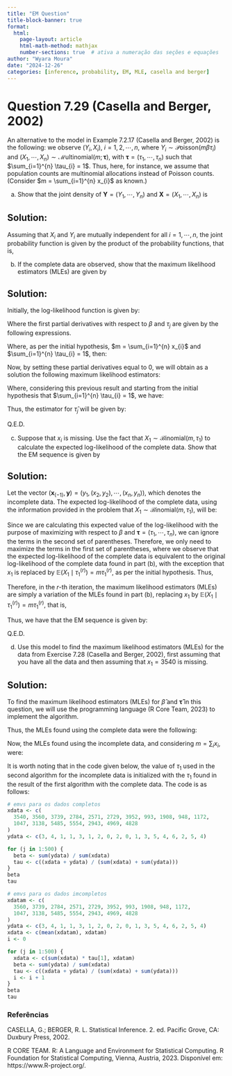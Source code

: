 ```yaml
---
title: "EM Question"
title-block-banner: true
format:
  html:
    page-layout: article
    html-math-method: mathjax
    number-sections: true  # ativa a numeração das seções e equações
author: "Wyara Moura"
date: "2024-12-26"
categories: [inference, probability, EM, MLE, casella and berger]
---
```


::: hidden
\usepackage{amsfonts}
\usepackage{dsfont}
\usepackage{listings}
\usepackage{float}
\renewcommand{\baselinestretch}{1.2}
\renewcommand{\arraystretch}{1.2}
:::

# Question 7.29 (Casella and Berger, 2002)

An alternative to the model in Example 7.2.17 (Casella and Berger, 2002) is the following: we observe $(Y_{i}, X_{i})$, $i = 1, 2, \cdots, n$, where $Y_{i} \sim \mathcal{P}\mathrm{oisson}(m\beta\tau_{i})$ and $(X_{1}, \cdots, X_{n}) \sim \mathcal{M}\mathrm{ultinomial}(m; \boldsymbol{\tau})$, with $\boldsymbol{\tau} = (\tau_{1}, \cdots, \tau_{n})$ such that $\sum_{i=1}^{n} \tau_{i} = 1$. Thus, here, for instance, we assume that population counts are multinomial allocations instead of Poisson counts. (Consider $m = \sum_{i=1}^{n} x_{i}$ as known.)

(a) Show that the joint density of $\textbf{Y} = (Y_{1}, \cdots, Y_{n})$ and $\textbf{X} = (X_{1}, \cdots, X_{n})$ is

\begin{equation*}
\begin{array}{rclll}
f(\textbf{y}, \textbf{x}\mid \beta, \boldsymbol{\tau}) & = & \displaystyle\prod_{i=1}^{n}\dfrac{e^{-m\beta\tau_{i}}(m\beta\tau_{i})^{y_{i}}}{y_{i}!}m!\dfrac{\tau_{i}^{x_{i}}}{x_{i}!}.
\end{array}
\end{equation*} 

## Solution:

Assuming that $X_{i}$ and $Y_{i}$ are mutually independent for all $i = 1, \cdots, n$, the joint probability function is given by the product of the probability functions, that is,

\begin{equation*}
\begin{array}{rclll}
f(\textbf{y}, \textbf{x}\mid \beta, \boldsymbol{\tau}) & = & \left[ \displaystyle\prod_{i=1}^{n}f(y_{i} \mid \beta,  \boldsymbol{\tau})\right] f(\textbf{x}\mid \boldsymbol{\tau})\\[14pt]

& = & \left[\displaystyle\prod_{i=1}^{n}\dfrac{e^{-m\beta\tau_{i}}(m\beta\tau_{i})^{y_{i}}}{y_{i}!}\right]m!\dfrac{\tau_{1}^{x_{1}} \cdots \tau_{n}^{x_{n}}}{x_{1}!\cdots x_{n}!}. \\[14pt]

& = & \displaystyle\prod_{i=1}^{n}\dfrac{e^{-m\beta\tau_{i}}(m\beta\tau_{i})^{y_{i}}}{y_{i}!}m!\dfrac{\tau_{i}^{x_{i}}}{x_{i}!}. \\[8pt]
\end{array}
\end{equation*} 

(b) If the complete data are observed, show that the maximum likelihood estimators (MLEs) are given by

\begin{equation*}
\begin{array}{rclll}
\hat{\beta} & = & \dfrac{\sum_{i=1}^{n}y_{i}}{\sum_{i=1}^{n}x_{i}} \qquad \mbox{e} \qquad \hat{\tau}_{j} & = & \dfrac{x_{j} + y_{j}}{\sum_{i=1}^{n}x_{i} + y_{i}}, \qquad j=1, 2, \cdots, n.
\end{array}
\end{equation*} 

## Solution:

Initially, the log-likelihood function is given by:

\begin{equation}
\begin{array}{rclll}
\log [f(\textbf{y}, \textbf{x}\mid \beta, \boldsymbol{\tau})] & = & \log\left[\displaystyle\prod_{i=1}^{n}\dfrac{e^{-m\beta\tau_{i}}(m\beta\tau_{i})^{y_{i}}}{y_{i}!}m!\dfrac{\tau_{i}^{x_{i}}}{x_{i}!}\right] \\[10pt]

& = & \displaystyle\sum_{i=1}^{n}\log\left[\dfrac{e^{-m\beta\tau_{i}}(m\beta\tau_{i})^{y_{i}}}{y_{i}!}m!\dfrac{\tau_{i}^{x_{i}}}{x_{i}!}\right] \\[8pt]

& = & \displaystyle\sum_{i=1}^{n}\left[-m\beta\tau_{i} + \log(m\beta\tau_{i})^{y_{i}}-\log{(y_{i}!)} + \log (m!) + \log(\tau_{i}^{x_{i}}) - \log{(x_{i}!)}\right] \\[8pt]

& = & \displaystyle\sum_{i=1}^{n}\left[-m\beta\tau_{i} + {y_{i}}\log(m\beta\tau_{i})-\log{(y_{i}!)} + \log (m!) + {x_{i}}\log(\tau_{i}) - \log{(x_{i}!)}\right] \\[10pt]
\end{array}
\label{equation1}
\end{equation} 

Where the first partial derivatives with respect to $\beta$ and $\tau_{j}$ are given by the following expressions.

\begin{itemize}
    \item Para $\beta$:
\end{itemize}
\begin{equation*}
\begin{array}{rclll}
\dfrac{\partial}{\partial\beta}\log[f(\textbf{y}, \textbf{x}\mid \beta, \boldsymbol{\tau})] & = & \dfrac{\partial}{\partial\beta}\displaystyle\sum_{i=1}^{n}\left[-m\beta\tau_{i} + {y_{i}}\log(m\beta\tau_{i})-\log{(y_{i}!x_{i}!)} + \log (m!) + {x_{i}}\log(\tau_{i})\right] \\[10pt]

& = & \displaystyle\sum_{i=1}^{n}\dfrac{\partial}{\partial\beta}\left[-m\beta\tau_{i} + {y_{i}}\log(m\beta\tau_{i})-\log{(y_{i}!x_{i}!)} + \log (m!) + {x_{i}}\log(\tau_{i})\right] \\[10pt]

& = & \displaystyle\sum_{i=1}^{n}\left[-m\tau_{i} + {y_{i}}\dfrac{m\tau_{i}}{m\beta\tau_{i}}\right] \\[10pt]

& = & -m\displaystyle\sum_{i=1}^{n}\tau_{i} + \dfrac{1}{\beta}\displaystyle\sum_{i=1}^{n}{y_{i}}\\[12pt]

\end{array}
\end{equation*} 

Where, as per the initial hypothesis, $m = \sum_{i=1}^{n} x_{i}$ and $\sum_{i=1}^{n} \tau_{i} = 1$, then:

\begin{equation*}
\begin{array}{rclll}
\dfrac{\partial}{\partial\beta}\log[f(\textbf{y}, \textbf{x}\mid \beta, \boldsymbol{\tau})] 

& = & -\displaystyle\sum_{i=1}^{n}x_{i} + \dfrac{1}{\beta}\displaystyle\sum_{i=1}^{n}{y_{i}}\\[10pt]

\end{array}
\end{equation*}

\begin{itemize}
    \item For $\tau_{j}$:
\end{itemize}
\begin{equation*}
\begin{array}{rclll}
\dfrac{\partial}{\partial\tau_{j}}\log[f(y_{j}, x_{j}\mid \beta, \tau_{j})] & = & \dfrac{\partial}{\partial\tau_{j}}\left[-m\beta\tau_{j} + {y_{j}}\log(m\beta\tau_{j})-\log{(y_{j}!x_{j}!)} + \log (m!) + {x_{j}}\log(\tau_{j})\right] \\[6pt]

& = & -m\beta + {y_{j}}\dfrac{m\beta}{m\beta\tau_{j}} + {x_{j}}\dfrac{1}{\tau_{j}}  \\[8pt]

& = & -m\beta + {y_{j}}\dfrac{1}{\tau_{j}} + {x_{j}}\dfrac{1}{\tau_{j}} \\[8pt]
& = & -m\beta + \dfrac{y_{j} + x_{j}}{\tau_{j}} \\[8pt]
\end{array}
\end{equation*} 


Now, by setting these partial derivatives equal to 0, we will obtain as a solution the following maximum likelihood estimators:

\begin{itemize}
    \item Para $\beta$:
\end{itemize}
\begin{equation*}
\begin{array}{rclllll}
\dfrac{\partial}{\partial\beta}\log[f(\textbf{y}, \textbf{x}\mid \beta, \boldsymbol{\tau})] & = & 0 \\[8pt] 
 -\displaystyle\sum_{i=1}^{n}x_{i} + \dfrac{1}{\hat{\beta}}\displaystyle\sum_{i=1}^{n}{y_{i}} & = & 0\\
\dfrac{1}{\hat{\beta}}\displaystyle\sum_{i=1}^{n}{y_{i}} & = & \displaystyle\sum_{i=1}^{n}x_{i} & \Longrightarrow &
\hat{\beta}  & = & \dfrac{\displaystyle\sum_{i=1}^{n}{y_{i}}}{\displaystyle\sum_{i=1}^{n}x_{i}}\\[6pt]
\end{array}
\end{equation*} 

\begin{itemize}
    \item For $\tau_{j}$:
\end{itemize}

\begin{equation}
\begin{array}{rclll}
\dfrac{\partial}{\partial\tau_{j}}\log[f(y_{j}, x_{j}\mid \beta, \boldsymbol{\tau})] & = & 0 \\[6pt]

-m\hat{\beta} + \dfrac{y_{j} + x_{j}}{\hat{\tau}_{j}} & = & 0\\[8pt]
\dfrac{y_{j} + x_{j}}{\hat{\tau}_{j}} & = & m\hat{\beta}\\[6pt]

\hat{\tau}_{j} & = & \dfrac{y_{j} + x_{j}}{m\hat{\beta}}\\[8pt]
\end{array}
\label{tauemv}
\end{equation}


Where, considering this previous result and starting from the initial hypothesis that $\sum_{i=1}^{n} \tau_{i} = 1$, we have:

\begin{equation*}
\begin{array}{rclll}
%0 & = & -m\beta + \dfrac{y_{j} + x_{j}}{\tau_{j}} \\[8pt]
%\tau_{j} & = & \dfrac{y_{j} + x_{j}}{m\beta} \\[8pt]
\displaystyle\sum_{i=1}^{n}\tau_{i} & = & \displaystyle\sum_{i=1}^{n}\left(\dfrac{y_{i} + x_{i}}{m\beta}\right)\\[8pt]
1 & = & \dfrac{1}{m\beta}\displaystyle\sum_{i=1}^{n}\left(y_{i} + x_{i}\right)\\[8pt]
m\beta & = & \displaystyle\sum_{i=1}^{n}\left(y_{i} + x_{i}\right)\\[8pt]
\end{array}
\end{equation*}

Thus, the estimator for $\hat{\tau}_{j}$ will be given by:

\begin{equation*}
\begin{array}{rclll}
\hat{\tau}_{j} & = & \dfrac{y_{j} + x_{j}}{\displaystyle\sum_{i=1}^{n}\left(y_{i} + x_{i}\right)}\\[8pt]
\end{array}
\end{equation*} 

Q.E.D. 

(c) Suppose that $x_{i}$ is missing. Use the fact that $X_{1} \sim \mathcal{B}\mathrm{inomial}(m, \tau_{1})$ to calculate the expected log-likelihood of the complete data. Show that the EM sequence is given by

\begin{equation*}
\begin{array}{rclll}
\hat{\beta}^{(r+1)} & = & \dfrac{\sum_{i=1}^{n}y_{i}}{m\hat{\tau}_{1}^{(r)} + \sum_{i=2}^{n}x_{i}} \qquad \mbox{e}  & \\[18pt]
\qquad \hat{\tau}_{j}^{(r+1)} & = & \dfrac{x_{j} + y_{j}}{m\hat{\tau}_{1}^{(r)} + \sum_{i=2}^{n}x_{i} + \sum_{i=1}^{n}y_{i}}, \qquad j=1, 2, \cdots, n.\\[8pt]
\end{array}
\end{equation*} 


## Solution:

Let the vector $(\textbf{x}_{(-1)}, \textbf{y}) = (y_{1}, (x_{2}, y_{2}), \cdots, (x_{n}, y_{n}))$, which denotes the incomplete data. The expected log-likelihood of the complete data, using the information provided in the problem that $X_{1} \sim \mathcal{B}\mathrm{inomial}(m, \tau_{1})$, will be:

\begin{equation*}
\begin{array}{lclll}
 \mathbb{E}\left[ \log[f(\textbf{y}, \textbf{x}\mid \beta, \boldsymbol{\tau})] \mid \tau_{1}^{(r)}, (\textbf{x}_{(-1)}, \textbf{y}) \right] \; = \\[14pt]
 = \; \displaystyle\sum_{x_{1}=0}^{m} \log\left[\displaystyle\prod_{i=1}^{n}\dfrac{e^{-m\beta\tau_{i}}(m\beta\tau_{i})^{y_{i}}}{y_{i}!}m!\dfrac{\tau_{i}^{x_{i}}}{x_{i}!}\right] {m\choose x_{1}} \left(\tau_{1}^{(r)}\right)^{x_{1}}\left(1-\tau_{1}^{(r)}\right)^{m-x_{1}}  \\[18pt]
\end{array}
\end{equation*} 

\begin{equation*}
\begin{array}{lllll}
 = & \displaystyle\sum_{x_{1}=0}^{m} \displaystyle\sum_{i=1}^{n}\log\left[\dfrac{e^{-m\beta\tau_{i}}(m\beta\tau_{i})^{y_{i}}}{y_{i}!}m!\dfrac{\tau_{i}^{x_{i}}}{x_{i}!}\right] {m\choose x_{1}} \left(\tau_{1}^{(r)}\right)^{x_{1}}\left(1-\tau_{1}^{(r)}\right)^{m-x_{1}}  \\[18pt]
 = & \displaystyle\sum_{i=1}^{n}\left[-m\beta\tau_{i} + {y_{i}}[\log(m\beta\tau_{i})]-\log{(y_{i}!)} + \log(m!)\right] \displaystyle\sum_{x_{1}=0}^{m}{m\choose x_{1}} \left(\tau_{1}^{(r)}\right)^{x_{1}}\left(1-\tau_{1}^{(r)}\right)^{m-x_{1}} \; + \\[12pt]  
& + \; \displaystyle\sum_{i=2}^{n}\left[{x_{i}}\log(\tau_{i}) -\log{(x_{i}!)}\right]\displaystyle\sum_{x_{1}=0}^{m}{m\choose x_{1}} \left(\tau_{1}^{(r)}\right)^{x_{1}}\left(1-\tau_{1}^{(r)}\right)^{m-x_{1}} \; +
\\[12pt] 
& + \displaystyle\sum_{x_{1}=0}^{m}\left[{x_{1}}\log(\tau_{1}) -\log{(x_{1}!)} \right]{m\choose x_{1}} \left(\tau_{1}^{(r)}\right)^{x_{1}}\left(1-\tau_{1}^{(r)}\right)^{m-x_{1}}  \\[12pt]  

= & \displaystyle\sum_{i=1}^{n}\left[-m\beta\tau_{i} + {y_{i}}[\log(m\beta\tau_{i})]-\log{(y_{i}!)} + \log(m!)\right] \; + \\[12pt]  
& + \; \displaystyle\sum_{i=2}^{n}\left[{x_{i}}\log(\tau_{i}) -\log{(x_{i}!)}\right] + \displaystyle\sum_{x_{1}=0}^{m}\left[{x_{1}}\log(\tau_{1}) - \log{(x_{1}!)}\right]{m\choose x_{1}} \left(\tau_{1}^{(r)}\right)^{x_{1}}\left(1-\tau_{1}^{(r)}\right)^{m-x_{1}}  \\[12pt]

= & \displaystyle\sum_{i=1}^{n}\left[-m\beta\tau_{i} + {y_{i}}[\log(m\beta\tau_{i})]-\log{(y_{i}!)} + \log(m!)\right] \; + \\[12pt]  
& + \; \displaystyle\sum_{i=2}^{n}\left[{x_{i}}\log(\tau_{i}) -\log{(x_{i}!)}\right] + \displaystyle\sum_{x_{1}=0}^{m}\left[{x_{1}}\log(\tau_{1})\right]{m\choose x_{1}} \left(\tau_{1}^{(r)}\right)^{x_{1}}\left(1-\tau_{1}^{(r)}\right)^{m-x_{1}} \; -  \\[12pt]  

& - \;\displaystyle\sum_{x_{1}=0}^{m} \left[\log{(x_{1}!)} \right]{m\choose x_{1}} \left(\tau_{1}^{(r)}\right)^{x_{1}}\left(1-\tau_{1}^{(r)}\right)^{m-x_{1}}  \\[12pt]

= & \displaystyle\sum_{i=1}^{n}\left[-m\beta\tau_{i} + {y_{i}}[\log(m) + \log(\beta) + \log(\tau_{i})]-\log{(y_{i}!)} + \log(m!)\right] \; + \\[12pt]  
& + \; \displaystyle\sum_{i=2}^{n}\left[{x_{i}}\log(\tau_{i}) -\log{(x_{i}!)}\right] + \log(\tau_{1})\displaystyle\sum_{x_{1}=0}^{m}\left[{x_{1}}\right]{m\choose x_{1}} \left(\tau_{1}^{(r)}\right)^{x_{1}}\left(1-\tau_{1}^{(r)}\right)^{m-x_{1}} \; -  \\[12pt]  

& - \;\displaystyle\sum_{x_{1}=0}^{m} \left[\log{(x_{1}!)} \right]{m\choose x_{1}} \left(\tau_{1}^{(r)}\right)^{x_{1}}\left(1-\tau_{1}^{(r)}\right)^{m-x_{1}}  \\[12pt]

= & \left( \displaystyle\sum_{i=1}^{n}\left[-m\beta\tau_{i} + {y_{i}}[\log(m) + \log(\beta) + \log(\tau_{i})]-\log{(y_{i}!)} + \log(m!)\right] \; + \right. \\[12pt]  
& + \;\left. \displaystyle\sum_{i=2}^{n}\left[{x_{i}}\log(\tau_{i}) -\log{(x_{i}!)}\right] + \log(\tau_{1})\mathbb{E}\left( X_{1}\mid \tau_{1}^{(r)}\right)\right) \; -  \\[12pt]  

& - \;\left( \displaystyle\sum_{x_{1}=0}^{m} \left[\log{(x_{1}!)} \right]{m\choose x_{1}} \left(\tau_{1}^{(r)}\right)^{x_{1}}\left(1-\tau_{1}^{(r)}\right)^{m-x_{1}} \right) \\[12pt]
\end{array}
\end{equation*} 

Since we are calculating this expected value of the log-likelihood with the purpose of maximizing with respect to $\beta$ and $\boldsymbol{\tau} = (\tau_{1}, \cdots, \tau_{n})$, we can ignore the terms in the second set of parentheses. Therefore, we only need to maximize the terms in the first set of parentheses, where we observe that the expected log-likelihood of the complete data is equivalent to the original log-likelihood of the complete data found in part (b), with the exception that $x_{1}$ is replaced by $\mathbb{E}\left( X_{1} \mid \tau_{1}^{(r)} \right) = m\tau_{1}^{(r)}$, as per the initial hypothesis. Thus,


\begin{equation*}
\begin{array}{lclll}
 \mathbb{E}\left[ \log[f(\textbf{y}, \textbf{x}\mid \beta, \boldsymbol{\tau})] \mid \tau_{1}^{(r)}, (\textbf{x}_{(-1)}, \textbf{y}) \right] \; = \\[10pt]
 = \; \left( \displaystyle\sum_{i=1}^{n}\left[-m\beta\tau_{i} + {y_{i}}[\log(m) + \log(\beta) + \log(\tau_{i})]-\log{(y_{i}!)} + \log(m!)\right] \; + \right. \\[12pt]  
\; + \;\left. \displaystyle\sum_{i=2}^{n}\left[{x_{i}}\log(\tau_{i}) -\log{(x_{i}!)}\right] + \log(\tau_{1})m\tau_{1}^{(r)}\right) - \left( \displaystyle\sum_{x_{1}=0}^{m} \left[\log{(x_{1}!)} \right]{m\choose x_{1}} \left(\tau_{1}^{(r)}\right)^{x_{1}}\left(1-\tau_{1}^{(r)}\right)^{m-x_{1}} \right) \\[12pt]  

\end{array}
\end{equation*} 

Therefore, in the $r$-th iteration, the maximum likelihood estimators (MLEs) are simply a variation of the MLEs found in part (b), replacing $x_{1}$ by $\mathbb{E}\left( X_{1} \mid \tau_{1}^{(r)} \right) = m\tau_{1}^{(r)}$, that is,

\begin{equation*}
\begin{array}{rclllll}
\hat{\beta}^{(r+1)} & = & \dfrac{\sum_{i=1}^{n}y_{i}}{x_{1}+ \sum_{i=2}^{n}x_{i}} & = & \dfrac{\sum_{i=1}^{n}y_{i}}{m\hat{\tau}_{1}^{(r)} + \sum_{i=2}^{n}x_{i}} \\[18pt]
\qquad \hat{\tau}_{j}^{(r+1)} & = & \dfrac{x_{j} + y_{j}}{x_{1} + \sum_{i=2}^{n}x_{i} + \sum_{i=1}^{n}y_{i}} & = & \dfrac{x_{j} + y_{j}}{m\hat{\tau}_{1}^{(r)} + \sum_{i=2}^{n}x_{i} + \sum_{i=1}^{n}y_{i}}\\[10pt]
\end{array}
\end{equation*} 

Thus, we have that the EM sequence is given by:

\begin{equation*}
\begin{array}{rclllll}
\hat{\beta}^{(r+1)} & = & \dfrac{\sum_{i=1}^{n}y_{i}}{m\hat{\tau}_{1}^{(r)} + \sum_{i=2}^{n}x_{i}},   & \qquad \hat{\tau}_{1}^{(r+1)} & = & \dfrac{m\hat{\tau}_{1}^{(r)} + y_{1}}{m\hat{\tau}_{1}^{(r)} + \sum_{i=2}^{n}x_{i} + \sum_{i=1}^{n}y_{i}} \\[18pt]
\end{array}
\end{equation*} 
\begin{equation*}
\begin{array}{rclllll}
\qquad \hat{\tau}_{j}^{(r+1)} & = & \dfrac{x_{j} + y_{j}}{m\hat{\tau}_{1}^{(r)} + \sum_{i=2}^{n}x_{i} + \sum_{i=1}^{n}y_{i}}, \qquad j=2, \cdots, n.\\[15pt]
\end{array}
\end{equation*} 

Q.E.D.

(d) Use this model to find the maximum likelihood estimators (MLEs) for the data from Exercise 7.28 (Casella and Berger, 2002), first assuming that you have all the data and then assuming that $x_{1} = 3540$ is missing.


## Solution:

To find the maximum likelihood estimators (MLEs) for $\hat{\beta}$ and $\boldsymbol{\hat{\tau}}$ in this question, we will use the programming language \texttt{R} (R Core Team, 2023) to implement the algorithm.

Thus, the MLEs found using the complete data were the following:
\begin{equation*}
\begin{array}{rclll}
\hat{\beta} & = & 0.0008413892 \\

\hat{\boldsymbol{\tau}} & = & (0.06337310, 0.06374873, 0.06689681, 0.04981487, 0.04604075, 0.04883109, \\
&& 0.07072460, 0.01776164, 0.03416388, 0.01695673, 0.02098127, 0.01878119, \\
&& 0.05621836, 0.09818091, 0.09945087, 0.05267677, 0.08896918, 0.08642925)\\
\end{array}
\end{equation*}

Now, the MLEs found using the incomplete data, and considering $m = \sum_{i} x_{i}$, were:

\begin{equation*}
\begin{array}{rclll}
\hat{\beta} & = & 0.0008415534 \\

\hat{\boldsymbol{\tau}} & = & (0.06319044, 0.06376116, 0.06690986, 0.04982459, 0.04604973, 0.04884062, \\
&& 0.07073839, 0.01776510, 0.03417054, 0.01696004, 0.02098536, 0.01878485, \\
&& 0.05622933, 0.09820005, 0.09947027, 0.05268704, 0.08898653, 0.08644610)\\
\end{array}
\end{equation*}

It is worth noting that in the \texttt{R} code given below, the value of $\tau_{1}$ used in the second algorithm for the incomplete data is initialized with the $\tau_{1}$ found in the result of the first algorithm with the complete data. The \texttt{R} code is as follows:

```r
# emvs para os dados completos
xdata <- c(
  3540, 3560, 3739, 2784, 2571, 2729, 3952, 993, 1908, 948, 1172,
  1047, 3138, 5485, 5554, 2943, 4969, 4828
)
ydata <- c(3, 4, 1, 1, 3, 1, 2, 0, 2, 0, 1, 3, 5, 4, 6, 2, 5, 4)

for (j in 1:500) {
  beta <- sum(ydata) / sum(xdata)
  tau <- c((xdata + ydata) / (sum(xdata) + sum(ydata)))
}
beta
tau

# emvs para os dados imcompletos
xdatam <- c(
  3560, 3739, 2784, 2571, 2729, 3952, 993, 1908, 948, 1172,
  1047, 3138, 5485, 5554, 2943, 4969, 4828
)
ydata <- c(3, 4, 1, 1, 3, 1, 2, 0, 2, 0, 1, 3, 5, 4, 6, 2, 5, 4)
xdata <- c(mean(xdatam), xdatam)
i <- 0

for (j in 1:500) {
  xdata <- c(sum(xdata) * tau[1], xdatam)
  beta <- sum(ydata) / sum(xdata)
  tau <- c((xdata + ydata) / (sum(xdata) + sum(ydata)))
  i <- i + 1
}
beta
tau
```

### Referências

\noindent
CASELLA, G.; BERGER, R. L. Statistical Inference. 2. ed. Pacific Grove, CA: Duxbury Press, 2002. 

\noindent
R CORE TEAM. R: A Language and Environment for Statistical Computing. R Foundation for Statistical Computing, Vienna, Austria, 2023. Disponível em: https://www.R-project.org/. 
